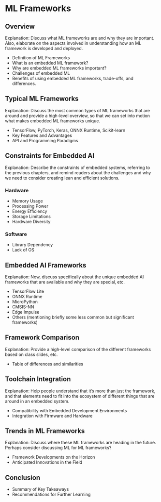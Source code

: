 # ML Frameworks

## Overview

Explanation: Discuss what ML frameworks are and why they are important. Also, elaborate on the aspects involved in understanding how an ML framework is developed and deployed.

- Definition of ML Frameworks
- What is an embedded ML framework?
- Why are embedded ML frameworks important?
- Challenges of embedded ML
- Benefits of using embedded ML frameworks, trade-offs, and differences.

## Typical ML Frameworks

Explanation: Discuss the most common types of ML frameworks that are around and provide a high-level overview, so that we can set into motion what makes embedded ML frameworks unique.

- TensorFlow, PyTorch, Keras, ONNX Runtime, Scikit-learn
- Key Features and Advantages
- API and Programming Paradigms

## Constraints for Embedded AI

Explanation: Describe the constraints of embedded systems, referring to the previous chapters, and remind readers about the challenges and why we need to consider creating lean and efficient solutions.

### Hardware

- Memory Usage
- Processing Power
- Energy Efficiency
- Storage Limitations
- Hardware Diversity

### Software

- Library Dependency
- Lack of OS

## Embedded AI Frameworks

Explanation: Now, discuss specifically about the unique embedded AI frameworks that are available and why they are special, etc.

- TensorFlow Lite
- ONNX Runtime
- MicroPython
- CMSIS-NN
- Edge Impulse
- Others (mentioning briefly some less common but significant frameworks)

## Framework Comparison

Explanation: Provide a high-level comparison of the different frameworks based on class slides, etc.

- Table of differences and similarities

## Toolchain Integration

Explanation: Help people understand that it's more than just the framework, and that elements need to fit into the ecosystem of different things that are around in an embedded system.

- Compatibility with Embedded Development Environments
- Integration with Firmware and Hardware

## Trends in ML Frameworks

Explanation: Discuss where these ML frameworks are heading in the future. Perhaps consider discussing ML for ML frameworks?

- Framework Developments on the Horizon
- Anticipated Innovations in the Field

## Conclusion

- Summary of Key Takeaways
- Recommendations for Further Learning
